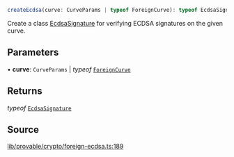 ```ts
createEcdsa(curve: CurveParams | typeof ForeignCurve): typeof EcdsaSignature
```

Create a class [EcdsaSignature](../classes/EcdsaSignature.mdx) for verifying ECDSA signatures on the given curve.

## Parameters

• **curve**: `CurveParams` \| *typeof* [`ForeignCurve`](../classes/ForeignCurve.mdx)

## Returns

*typeof* [`EcdsaSignature`](../classes/EcdsaSignature.mdx)

## Source

[lib/provable/crypto/foreign-ecdsa.ts:189](https://github.com/o1-labs/o1js/blob/fd7bd4b02f4f7cc1057cd423261d70c22275763a/src/lib/provable/crypto/foreign-ecdsa.ts#L189)
